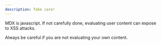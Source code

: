 ```yaml
---
description: Take care!
---
```


MDX is javascript. If not carefully done, evaluating user content can expose to XSS attacks.

Always be careful if you are not evaluating your own content.
